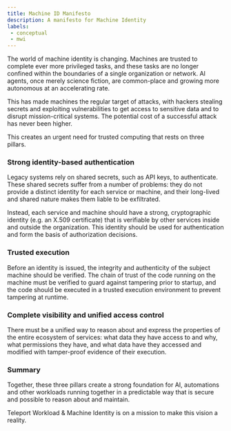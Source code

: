 ```yaml
---
title: Machine ID Manifesto
description: A manifesto for Machine Identity
labels:
 - conceptual
 - mwi
---
```


The world of machine identity is changing. Machines are trusted to complete
ever more privileged tasks, and these tasks are no longer confined within the
boundaries of a single organization or network. AI agents, once merely science
fiction, are common-place and growing more autonomous at an accelerating rate.

This has made machines the regular target of attacks, with hackers stealing
secrets and exploiting vulnerabilities to get access to sensitive data and to
disrupt mission-critical systems. The potential cost of a successful attack
has never been higher.

This creates an urgent need for trusted computing that rests on three pillars.

### Strong identity-based authentication

Legacy systems rely on shared secrets, such as API keys, to authenticate. These
shared secrets suffer from a number of problems: they do not provide a distinct
identity for each service or machine, and their long-lived and shared nature
makes them liable to be exfiltrated.

Instead, each service and machine should have a strong, cryptographic identity
(e.g. an X.509 certificate) that is verifiable by other services inside and
outside the organization. This identity should be used for authentication and
form the basis of authorization decisions.

### Trusted execution

Before an identity is issued, the integrity and authenticity of the subject
machine should be verified. The chain of trust of the code running on the
machine must be verified to guard against tampering prior to startup, and the
code should be executed in a trusted execution environment to prevent tampering
at runtime.

### Complete visibility and unified access control

There must be a unified way to reason about and express the properties of the
entire ecosystem of services: what data they have access to and why, what
permissions they have, and what data have they accessed and modified with
tamper-proof evidence of their execution.

### Summary

Together, these three pillars create a strong foundation for AI, automations and
other workloads running together in a predictable way that is secure and
possible to reason about and maintain.

Teleport Workload & Machine Identity is on a mission to make this vision a
reality.

